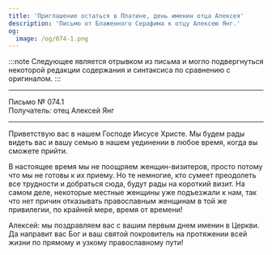 ```yaml
---
title: 'Приглашение остаться в Платине, день именин отца Алексея'
description: 'Письмо от Блаженного Серафима к отцу Алексею Янг.'
og:
  image: /og/074-1.png
---
```


:::note
Следующее является отрывком из письма и могло подвергнуться некоторой редакции содержания и синтаксиса по сравнению с оригиналом.
:::

---

<div style={{textAlign:'right', fontFamily:'monospace'}}>Письмо № 074.1</div>
<div style={{textAlign:'left', fontFamily:'monospace'}}>Получатель: отец Алексей Янг</div>

---

Приветствую вас в нашем Господе Иисусе Христе. Мы будем рады видеть вас и вашу семью в нашем уединении в любое время, когда вы сможете прийти.

В настоящее время мы не поощряем женщин-визитеров, просто потому что мы не готовы к их приему. Но те немногие, кто сумеет преодолеть все трудности и добраться сюда, будут рады на короткий визит. На самом деле, некоторые местные женщины уже подъезжали к нам, так что нет причин отказывать православным женщинам в той же привилегии, по крайней мере, время от времени!

Алексей: мы поздравляем вас с вашим первым днем именин в Церкви. Да направит вас Бог и ваш святой покровитель на протяжении всей жизни по прямому и узкому православному пути!
